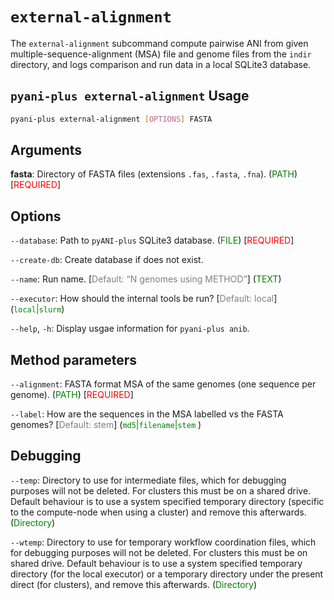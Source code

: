 # `external-alignment` {#external-alignment-subcommand .unnambered}

The `external-alignment` subcommand compute pairwise ANI from given multiple-sequence-alignment (MSA) file and genome files from the `indir` directory, and logs comparison and run data in a local SQLite3 database.

::: { .callout-tip collapse="true}
## `pyani-plus external-alignment` Usage

```bash
pyani-plus external-alignment [OPTIONS] FASTA 
```
:::

## Arguments {.unnambered}

__fasta__: Directory of FASTA files (extensions `.fas`, `.fasta`, `.fna`). (<span style="color:green;">PATH</span>) [<span style="color:red;">REQUIRED</span>]

## Options {.unnambered}

`--database`: Path to `pyANI-plus` SQLite3 database. (<span style="color:green;">FILE</span>) [<span style="color:red;">REQUIRED</span>]

`--create-db`: Create database if does not exist.

`--name`: Run name. [<span style="color:grey;">Default: "N genomes using METHOD"</span>] (<span style="color:green;">TEXT</span>)

`--executor`: How should the internal tools be run? [<span style="color:grey;">Default: local</span>] (<span style="color:green;">`local`|`slurm`</span>)

`--help`, `-h`: Display usgae information for `pyani-plus anib`.

## Method parameters {.unnambered}

`--alignment`: FASTA format MSA of the same genomes (one sequence per genome). (<span style="color:green;">PATH</span>) [<span style="color:red;">REQUIRED</span>]

`--label`: How are the sequences in the MSA labelled vs the FASTA genomes? [<span style="color:grey;">Default: stem</span>] (<span style="color:green;">`md5`|`filename`|`stem`
</span>)


## Debugging {.unnambered}

`--temp`: Directory to use for intermediate files, which for debugging purposes will not be deleted. For clusters this must be on a shared drive. Default behaviour is to use a system specified temporary directory (specific to the compute-node when using a cluster) and remove this afterwards. (<span style="color:green;">Directory</span>)

`--wtemp`: Directory to use for temporary workflow coordination files, which for debugging purposes will not be deleted. For clusters this must be on shared drive. Default behaviour is to use a system specified temporary directory (for the local executor) or a temporary directory under the present direct (for clusters), and remove this afterwards. (<span style="color:green;">Directory</span>)